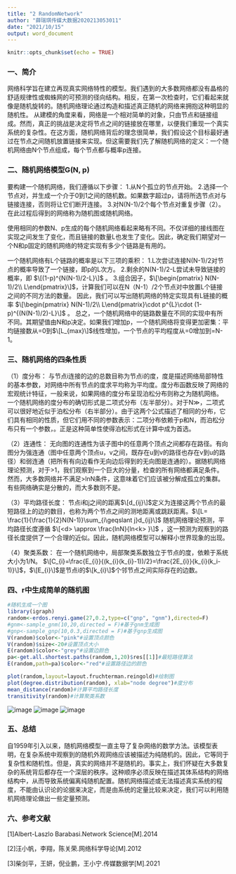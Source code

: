 ---
title: "2 RandomNetwork"
author: "薛瑞琪传媒大数据2020213053011"
date: "2021/10/15"
output: word_document
---

```{r setup, include=FALSE}
knitr::opts_chunk$set(echo = TRUE)
```

### 一、简介

网络科学旨在建立再现真实网络特性的模型。我们遇到的大多数网络都没有晶格的舒适规律性或蜘蛛网的可预测的径向结构。相反，在第一次检查时，它们看起来就像是随机旋转的。随机网络理论通过构造和描述真正随机的网络来拥抱这种明显的随机性。
从建模的角度来看，网络是一个相对简单的对象，只由节点和链接组成。然而，真正的挑战是决定将节点之间的链接放在哪里，以便我们重现一个真实系统的复杂性。在这方面，随机网络背后的理念很简单，我们假设这个目标最好通过在节点之间随机放置链接来实现。但这需要我们先了解随机网络的定义：一个随机网络由N个节点组成，每个节点都与概率p连接。


### 二、随机网络模型G(N, p)

要构建一个随机网络，我们遵循以下步骤：
1.从N个孤立的节点开始。
2.选择一个节点对，并生成一个介于0到1之间的随机数。如果数字超过p，请将所选节点对与链接连接，否则将让它们断开连接。
3.对N(N-1)/2个每个节点对重复步骤（2）。
在此过程后得到的网络称为随机图或随机网络。

使用相同的参数N、p生成的每个随机网络看起来略有不同。不仅详细的接线图在实现之间发生了变化，而且链接的数量L也发生了变化。因此，确定我们期望对一个N和p固定的随机网络的特定实现有多少个链路是有用的。

一个随机网络有L个链路的概率是以下三项的乘积：
1.L次尝试连接N(N-1)/2对节点的概率导致了一个链接，即p的L次方。
2.剩余的N(N-1)/2-L尝试未导致链接的概率，即 $\[(1-p)^{N(N-1)/2-L}\]$ 。
3.组合因子，$\[\begin{pmatrix} N(N-1)/2\\ L\end{pmatrix}\]$，计算我们可以在N（N-1）/2个节点对中放置L个链接之间的不同方法的数量。
因此，我们可以写出随机网络的特定实现具有L链接的概率 $\[\begin{pmatrix} N(N-1)/2\\ L\end{pmatrix}\cdot p^{L}\cdot (1-p)^{(N(N-1)/2)-L}\]$ 。
总之，一个随机网络中的链路数量在不同的实现中有所不同。其期望值由N和p决定。如果我们增加p，一个随机网络将变得更加密集：平均链接数从<L>=0到$\[L_{max}\]$线性增加，一个节点的平均程度从<k>=0增加到<k>=N-1。


### 三、随机网络的四条性质

（1）度分布：
与节点i连接的边的总数目称为节点i的度，度是描述网络局部特性的基本参数，对网络中所有节点的度求平均称为平均度<k>。度分布函数反映了网络的宏观统计特征，一般来说，如果网络的度分布呈现泊松分布则称之为随机网络。
一个随机网络的度分布的确切形式是二项式分布（左半部分）。对于N≫<k>，二项式可以很好地近似于泊松分布（右半部分）。由于这两个公式描述了相同的分布，它们具有相同的性质，但它们用不同的参数表示：二项分布依赖于p和N，而泊松分布只有一个参数，<k>。正是这种简单性使得泊松形式在计算中成为首选。

（2）连通性：
无向图的连通性为该子图中的任意两个顶点之间都存在路径。有向图分为强连通（图中任意两个顶点u，v之间，既存在u到v的路径也存在v到u的路径）和弱连通（把所有有向边看作无向边后得到的无向图是连通的）。据随机网络理论预测，对于<k>>1，我们观察到一个巨大的分量，检查的所有网络都满足条件。然而，大多数网络并不满足<k>>lnN条件，这意味着它们应该被分解成孤立的集群。有些网络确实是分散的，而大多数则不是。

（3）平均路径长度：
节点i和j之间的距离$\[d_{ij}\]$定义为连接这两个节点的最短路径上的边的数目，也称为两个节点之间的测地距离或跳跃距离。$\[L= \frac{1}{\frac{1}{2}N(N-1)}\sum_{i\geqslant j}d_{ij}\]$
随机网络理论预测，平均路径长度遵循 $\[<d> \approx \frac{lnN}{ln<k> }\]$ ，这一预测为观察到的路径长度提供了一个合理的近似。因此，随机网络模型可以解释小世界现象的出现。

（4）聚类系数：
在一个随机网络中，局部聚类系数独立于节点的度，<C>依赖于系统大小为1/N。
$\[C_{i}=\frac{E_{i}}{(k_{i}(k_{i}-1))/2}=\frac{2E_{i}}{k_{i}(k_i-1)}\]$，$\[E_{i}\]$是节点i的$\[k_{i}\]$个邻节点之间实际存在的边数。


### 四、r中生成简单的随机图

```{r}

#随机生成一个图
library(igraph)
random<-erdos.renyi.game(27,0.2,type=c("gnp", "gnm"),directed=F)
#gnm<-sample_gnm(10,20,directed = F)#基于gnm生成图
#gnp<-sample_gnp(10,0.3,directed = F)#基于gnp生成图
V(random)$color<-"pink"#设置顶点颜色
V(random)$size<-20#设置顶点大小
E(random)$color<-"grey"#设置边颜色
pa<-get.all.shortest.paths(random,1,20)$res[[1]]#最短路径算法
E(random,path=pa)$color<-"red"#设置路径边的颜色

plot(random,layout=layout.fruchterman.reingold)#绘制图
plot(degree.distribution(random), xlab="node degree")#度分布
mean_distance(random)#计算平均路径长度
transitivity(random)#计算聚类系数

```
![image](figure/1.png)
![image](figure/2.png)
![image](figure/3.png)

### 五、总结

自1959年引入以来，随机网络模型一直主导了复杂网络的数学方法。该模型表明，在复杂系统中观察到的随机外观网络应该被描述为纯随机的。因此，它等同于复杂性和随机性。但是，真实的网络并不是随机的。事实上，我们怀疑在大多数复杂的系统背后都存在一个深层的秩序。这种顺序必须反映在描述其体系结构的网络结构中，从而导致系统偏离纯随机配置。随机网络描述或无法描述真实系统的程度，不能由认识论的论据来决定，而是由系统的定量比较来决定，我们可以利用随机网络理论做出一些定量预测。


### 六、参考文献

[1]Albert-Laszlo Barabasi.Network Science[M].2014

[2]汪小帆，李翔，陈关荣.网络科学导论[M].2012

[3]柴剑平，王妍，倪业鹏，王小宁.传媒数据学[M].2021
